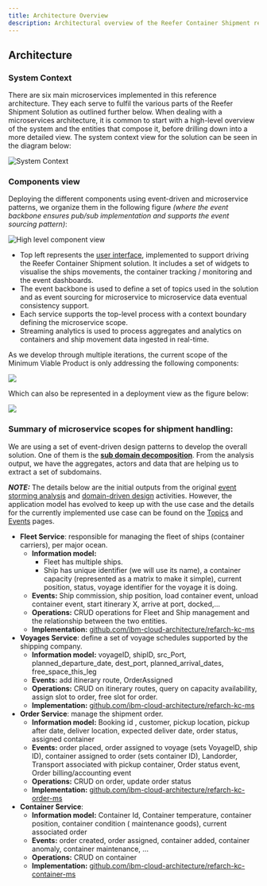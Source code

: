 ```yaml
---
title: Architecture Overview
description: Architectural overview of the Reefer Container Shipment reference implementation
---
```


## Architecture

### System Context

There are six main microservices implemented in this reference architecture. They each serve to fulfil the various parts of the Reefer Shipment Solution as outlined further below. When dealing with a microservices architecture, it is common to start with a high-level overview of the system and the entities that compose it, before drilling down into a more detailed view. The system context view for the solution can be seen in the diagram below:

![System Context](./images/system-context.png)

### Components view

Deploying the different components using event-driven and microservice patterns, we organize them in the following figure _(where the event backbone ensures pub/sub implementation and supports the event sourcing pattern)_:

![High level component view](./images/kc-hl-comp-view.png)

* Top left represents the [user interface](https://ibm-cloud-architecture.github.io/refarch-kc/microservices/user-interface/), implemented to support driving the Reefer Container Shipment solution. It includes a set of widgets to visualise the ships movements, the container tracking / monitoring and the event dashboards.
* The event backbone is used to define a set of topics used in the solution and as event sourcing for microservice to microservice data eventual consistency support.
* Each service supports the top-level process with a context boundary defining the microservice scope.
* Streaming analytics is used to process aggregates and analytics on containers and ship movement data ingested in real-time.

As we develop through multiple iterations, the current scope of the Minimum Viable Product is only addressing the following components:

![](./images/kc-mvp-components.png)

Which can also be represented in a deployment view as the figure below:

![](./images/mvp-deploy.png)

### Summary of microservice scopes for shipment handling:

We are using a set of event-driven design patterns to develop the overall solution. One of them is the **[sub domain decomposition](https://www.ibm.com/cloud/architecture/architectures/eventDrivenArchitecture/patterns#decomposebysubdomain)**. From the analysis output, we have the aggregates, actors and data that are helping us to extract a set of subdomains.

_**NOTE:**_ The details below are the initial outputs from the original [event storming analysis](https://ibm-cloud-architecture.github.io/refarch-kc/implementation/event-storming-analysis/) and [domain-driven design](https://ibm-cloud-architecture.github.io/refarch-kc/implementation/domain-driven-design/) activities. However, the application model has evolved to keep up with the use case and the details for the currently implemented use case can be found on the [Topics](https://ibm-cloud-architecture.github.io/refarch-kc/microservices/topic-details/) and [Events](https://ibm-cloud-architecture.github.io/refarch-kc/microservices/event-details/) pages.

* **Fleet Service**: responsible for managing the fleet of ships (container carriers), per major ocean.
    * **Information model:**
         * Fleet has multiple ships.
         * Ship has unique identifier (we will use its name), a container capacity (represented as a matrix to make it simple), current position, status, voyage identifier for the voyage it is doing.
    * **Events:** Ship commission, ship position, load container event, unload container event, start itinerary X, arrive at port, docked,...
    * **Operations:** CRUD operations for Fleet and Ship management and the relationship between the two entities.
    * **Implementation:** [github.com/ibm-cloud-architecture/refarch-kc-ms](https://github.com/ibm-cloud-architecture/refarch-kc-ms/tree/master/fleet-ms)
* **Voyages Service**: define a set of voyage schedules supported by the shipping company.
    * **Information model:** voyageID, shipID, src_Port, planned_departure_date, dest_port, planned_arrival_dates, free_space_this_leg
    * **Events:** add itinerary route, OrderAssigned
    * **Operations:** CRUD on itinerary routes, query on capacity availability, assign slot to order, free slot for order.
    * **Implementation:** [github.com/ibm-cloud-architecture/refarch-kc-ms](https://github.com/ibm-cloud-architecture/refarch-kc-ms/tree/master/voyages-ms)
* **Order Service**: manage the shipment order.
    * **Information model:** Booking id , customer, pickup location, pickup after date, deliver location, expected deliver date, order status, assigned container
    * **Events:** order placed, order assigned to voyage (sets VoyageID, ship ID), container assigned to order (sets container ID), Landorder, Transport associated with pickup container, Order status event, Order billing/accounting event
    * **Operations:** CRUD on order, update order status
    * **Implementation:** [github.com/ibm-cloud-architecture/refarch-kc-order-ms](https://github.com/ibm-cloud-architecture/refarch-kc-order-ms)
* **Container Service**:
    * **Information model:** Container Id, Container temperature, container position, container condition ( maintenance goods), current associated order
    * **Events:** order created, order assigned, container added, container anomaly, container maintenance, ...
    * **Operations:** CRUD on container
    * **Implementation:** [github.com/ibm-cloud-architecture/refarch-kc-container-ms](https://github.com/ibm-cloud-architecture/refarch-kc-container-ms)
